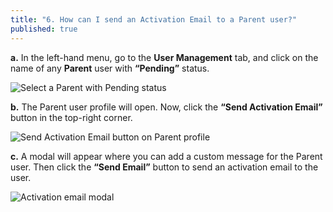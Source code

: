 ```yaml
---
title: "6. How can I send an Activation Email to a Parent user?"
published: true
---
```


**a.** In the left-hand menu, go to the **User Management** tab, and click on the name of any **Parent** user with **“Pending”** status.

![Select a Parent with Pending status](/help/2-6-1.jpg)

**b.** The Parent user profile will open. Now, click the **“Send Activation Email”** button in the top-right corner.

![Send Activation Email button on Parent profile](/help/2-6-2.jpg)

**c.** A modal will appear where you can add a custom message for the Parent user. Then click the **“Send Email”** button to send an activation email to the user.

![Activation email modal](/help/2-6-3.jpg)
